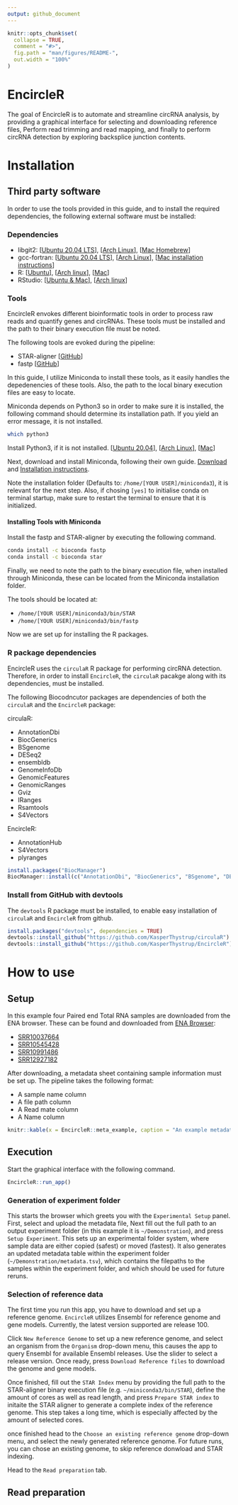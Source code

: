 ```yaml
---
output: github_document
---
```


<!-- README.md is generated from README.Rmd. Please edit that file -->

```r
knitr::opts_chunk$set(
  collapse = TRUE,
  comment = "#>",
  fig.path = "man/figures/README-",
  out.width = "100%"
)
```

# EncircleR

The goal of EncircleR is to automate and streamline circRNA analysis, by providing a graphical interface for selecting and downloading reference files, Perform read trimming and read mapping, and finally to perform circRNA detection by exploring backsplice junction contents.

# Installation

## Third party software
In order to use the tools provided in this guide, and to install the required dependencies, the following external software must be installed:

### Dependencies

 * libgit2: [[Ubuntu 20.04 LTS](https://packages.ubuntu.com/source/focal/libgit2)], [[Arch Linux](https://archlinux.org/packages/extra/x86_64/libgit2)], [[Mac Homebrew](https://formulae.brew.sh/formula/libgit2)]
 * gcc-fortran: [[Ubuntu 20.04 LTS](https://packages.ubuntu.com/focal/gfortran)], [[Arch Linux](https://archlinux.org/packages/core/x86_64/gcc-fortran)], [[Mac installation instructions](https://gcc.gnu.org/wiki/GFortranBinariesMacOS)]
 * R: [[Ubuntu](https://cran.r-project.org/bin/linux/ubuntu/)], [[Arch linux](https://wiki.archlinux.org/index.php/R)], [[Mac](https://cran.r-project.org/)]
 * RStudio: [[Ubuntu & Mac](https://rstudio.com/products/rstudio/download/)], [[Arch linux](https://wiki.archlinux.org/index.php/R#RStudio_IDE)]

### Tools
EncircleR envokes different bioinformatic tools in order to process raw reads and quantify genes and circRNAs. These tools must be installed and the path to their binary execution file must be noted.

The following tools are evoked during the pipeline:

 * STAR-aligner [[GitHub](https://github.com/alexdobin/STAR)]
 * fastp [[GitHub](https://github.com/OpenGene/fastp)]

In this guide, I utilize Miniconda to install these tools, as it easily handles the depedenencies of these tools. Also, the path to the local binary execution files are easy to locate.

Miniconda depends on Python3 so in order to make sure it is installed, the following command should determine its installation path. If you yield an error message, it is not installed.
```bash
which python3
```

Install Python3, if it is not installed. [[Ubuntu 20.04](https://packages.ubuntu.com/focal/python3)], [[Arch Linux](https://wiki.archlinux.org/index.php/python)],  [[Mac](https://www.python.org/downloads/mac-osx/)]

Next, download and install Miniconda, following their own guide. [Download](https://docs.conda.io/en/latest/miniconda.html) and [Installation instructions](https://conda.io/projects/conda/en/latest/user-guide/install/index.html).

Note the installation folder (Defaults to: `/home/[YOUR USER]/miniconda3`), it is relevant for the next step. Also, if chosing `[yes]` to initialise conda on terminal startup, make sure to restart the terminal to ensure that it is initialized.

#### Installing Tools with Miniconda
Install the fastp and STAR-aligner by executing the following command.
```bash
conda install -c bioconda fastp
conda install -c bioconda star
```

Finally, we need to note the path to the binary execution file, when installed through Miniconda, these can be located from the Miniconda installation folder.

The tools should be located at:

  * `/home/[YOUR USER]/miniconda3/bin/STAR`
  * `/home/[YOUR USER]/miniconda3/bin/fastp`

Now we are set up for installing the R packages.

### R package dependencies
EncircleR uses the `circulaR` R package for performing circRNA detection. Therefore, in order to install `EncircleR`, the `circulaR` pacakge along with its dependencies, must be installed.

The following Biocodncutor packages are dependencies of both the `circulaR` and the `EncircleR` package:

circulaR:

 * AnnotationDbi
 * BiocGenerics
 * BSgenome
 * DESeq2
 * ensembldb
 * GenomeInfoDb
 * GenomicFeatures
 * GenomicRanges
 * Gviz
 * IRanges
 * Rsamtools
 * S4Vectors

EncircleR:

 * AnnotationHub
 * S4Vectors
 * plyranges
 
```r
install.packages("BiocManager")
BiocManager::install(c("AnnotationDbi", "BiocGenerics", "BSgenome", "DESeq2", "ensembldb", "GenomeInfoDb", "GenomicFeatures", "GenomicRanges", "Gviz", "IRanges", "Rsamtools", "S4Vectors", "AnnotationHub", "S4Vectors", "plyranges"))
```

### Install from GitHub with devtools
The `devtools` R package must be installed, to enable easy installation of `circulaR` and `EncircleR` from github.
```r
install.packages("devtools", dependencies = TRUE)
devtools::install_github("https://github.com/KasperThystrup/circulaR")
devtools::install_github("https://github.com/KasperThystrup/EncircleR")
```
 
# How to use
## Setup
In this example four Paired end Total RNA samples are downloaded from the ENA browser. These can be found and downloaded from [ENA Browser](https://www.ebi.ac.uk/ena/browser/view/):

 * [SRR10037664](https://www.ebi.ac.uk/ena/browser/view/SRR10037664)
 * [SRR10545428](https://www.ebi.ac.uk/ena/browser/view/SRR10545428)
 * [SRR10991486](https://www.ebi.ac.uk/ena/browser/view/SRR10991486)
 * [SRR12927182](https://www.ebi.ac.uk/ena/browser/view/SRR12927182)

After downloading, a metadata sheet containing sample information must be set up.
The pipeline takes the following format:
 
 * A sample name column
 * A file path column
 * A Read mate column
 * A Name column

```r
knitr::kable(x = EncircleR::meta_example, caption = "An example metadata sheet")
```


## Execution
Start the graphical interface with the following command.
```r
EncircleR::run_app()
```

### Generation of experiment folder
This starts the browser which greets you with the `Experimental Setup` panel.
First, select and upload the metadata file, Next fill out the full path to an output experiment folder (in this example it is `~/Demonstration`), and press `Setup Experiment`. This sets up an experimental folder system, where sample data are either copied (safest) or moved (fastest). It also generates an updated metadata table within the experiment folder (`~/Demonstration/metadata.tsv`), which contains the filepaths to the samples within the experiment folder, and which should be used for future reruns.

### Selection of reference data
The first time you run this app, you have to download and set up a reference genome. `EncircleR` utilizes Ensembl for reference genome and gene models. Currently, the latest version supported are release 100. 

Click `New Reference Genome` to set up a new reference genome, and select an organism from the `Organism` drop-down menu, this causes the app to query Ensembl for available Ensembl releases. Use the slider to select a release version. Once ready, press `Download Reference files` to download the genome and gene models.

Once finished, fill out the `STAR Index` menu by providing the full path to the STAR-aligner binary execution file (e.g. `~/miniconda3/bin/STAR`), define the amount of cores as well as read length, and press `Prepare STAR index` to initaite the STAR aligner to generate a complete index of the reference genome. This step takes a long time, which is especially affected by the amount of selected cores.

once finished head to the `Choose an existing reference genome` drop-down menu, and select the newly generated reference genome.
For future runs, you can chose an existing genome, to skip reference donwload and STAR indexing.

Head to the `Read preparation` tab.

## Read preparation
  
